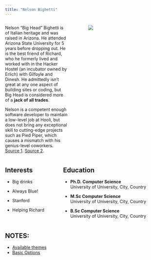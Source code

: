 ```yaml
---
title: "Nelson Bighetti"
---
```


::: {.columns}
::: {.column width="45%"}
Nelson "Big Head" Bighetti is of Italian heritage and was raised in Arizona. He attended Arizona State University for 5 years before dropping out. He is the best friend of Richard, who he formerly lived and worked with in the Hacker Hostel (an incubator owned by Erlich) with Gilfoyle and Dinesh. He admittedly isn't great at any one aspect of building sites or coding, but Big Head is considered more of a **jack of all trades**.

Nelson is a competent enough software developer to maintain a low-level job at Hooli, but does not bring any exceptional skill to cutting-edge projects such as Pied Piper, which causes a mismatch with his genius-level coworkers. [Source 1](https://silicon-valley.fandom.com/wiki/Big_Head). [Source 2](https://media.giphy.com/media/mXuPwCWpd2WLV5WCSQ/giphy.gif).
:::

::: {.column width="5%"}

:::

::: {.column width="50%"}
![](https://media.giphy.com/media/mXuPwCWpd2WLV5WCSQ/giphy.gif)
:::
:::


::: {.columns}

::: {.column}
## Interests

-   Big drinks  

-   Always Blue!

-   Stanford

-   Helping Richard
:::

::: {.column}
## Education



-   **Ph.D. Computer Science**    
    University of University, City, Country
    
-   **M.Sc Computer Science**    
    University of University, City, Country
    
-   **B.Sc Computer Science**    
    University of University, City, Country    

:::

:::





## NOTES: 

- [Available themes](https://quarto.org/docs/output-formats/html-themes.html)  
- [Basic Options](https://quarto.org/docs/output-formats/html-themes.html#basic-options)
